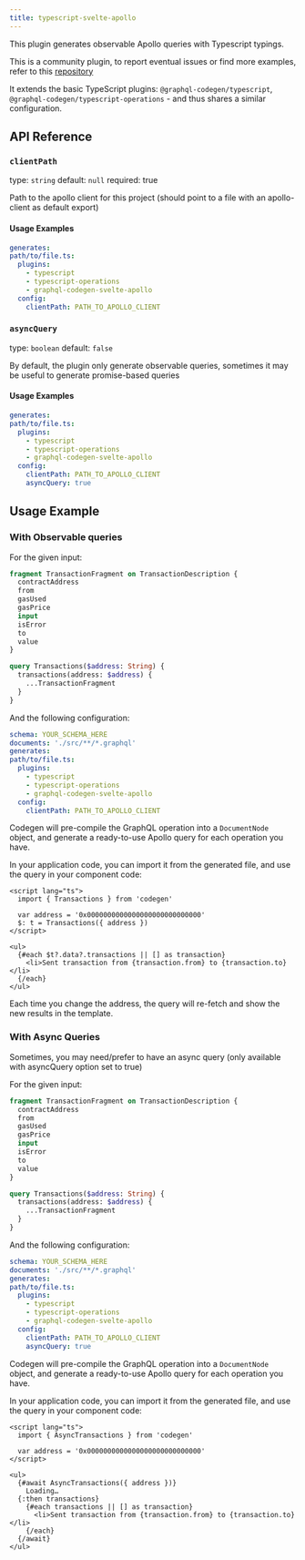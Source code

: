 ```yaml
---
title: typescript-svelte-apollo
---
```



<PluginHeader />

This plugin generates observable Apollo queries with Typescript typings.

This is a community plugin, to report eventual issues or find more examples, refer to this [repository](https://github.com/ticruz38/graphql-codegen-svelte-apollo#readme)

It extends the basic TypeScript plugins: `@graphql-codegen/typescript`, `@graphql-codegen/typescript-operations` - and thus shares a similar configuration.

## API Reference

### `clientPath`

type: `string`
default: `null`
required: true

Path to the apollo client for this project (should point to a file with an apollo-client as default export)

#### Usage Examples

```yaml {8}
generates:
path/to/file.ts:
  plugins:
    - typescript
    - typescript-operations
    - graphql-codegen-svelte-apollo
  config:
    clientPath: PATH_TO_APOLLO_CLIENT
```

### `asyncQuery`

type: `boolean`
default: `false`

By default, the plugin only generate observable queries, sometimes it may be useful to generate promise-based queries

#### Usage Examples

```yaml {9}
generates:
path/to/file.ts:
  plugins:
    - typescript
    - typescript-operations
    - graphql-codegen-svelte-apollo
  config:
    clientPath: PATH_TO_APOLLO_CLIENT
    asyncQuery: true
```

## Usage Example

### With Observable queries

For the given input:

```graphql
fragment TransactionFragment on TransactionDescription {
  contractAddress
  from
  gasUsed
  gasPrice
  input
  isError
  to
  value
}

query Transactions($address: String) {
  transactions(address: $address) {
    ...TransactionFragment
  }
}
```

And the following configuration:

```yaml
schema: YOUR_SCHEMA_HERE
documents: './src/**/*.graphql'
generates:
path/to/file.ts:
  plugins:
    - typescript
    - typescript-operations
    - graphql-codegen-svelte-apollo
  config:
    clientPath: PATH_TO_APOLLO_CLIENT
```

Codegen will pre-compile the GraphQL operation into a `DocumentNode` object, and generate a ready-to-use Apollo query for each operation you have.

In your application code, you can import it from the generated file, and use the query in your component code:

```svelte
<script lang="ts">
  import { Transactions } from 'codegen'

  var address = '0x0000000000000000000000000000'
  $: t = Transactions({ address })
</script>

<ul>
  {#each $t?.data?.transactions || [] as transaction}
    <li>Sent transaction from {transaction.from} to {transaction.to}</li>
  {/each}
</ul>
```

Each time you change the address, the query will re-fetch and show the new results in the template.

### With Async Queries

Sometimes, you may need/prefer to have an async query (only available with asyncQuery option set to true)

For the given input:

```graphql
fragment TransactionFragment on TransactionDescription {
  contractAddress
  from
  gasUsed
  gasPrice
  input
  isError
  to
  value
}

query Transactions($address: String) {
  transactions(address: $address) {
    ...TransactionFragment
  }
}
```

And the following configuration:

```yaml
schema: YOUR_SCHEMA_HERE
documents: './src/**/*.graphql'
generates:
path/to/file.ts:
  plugins:
    - typescript
    - typescript-operations
    - graphql-codegen-svelte-apollo
  config:
    clientPath: PATH_TO_APOLLO_CLIENT
    asyncQuery: true
```

Codegen will pre-compile the GraphQL operation into a `DocumentNode` object, and generate a ready-to-use Apollo query for each operation you have.

In your application code, you can import it from the generated file, and use the query in your component code:

```svelte
<script lang="ts">
  import { AsyncTransactions } from 'codegen'

  var address = '0x0000000000000000000000000000'
</script>

<ul>
  {#await AsyncTransactions({ address })}
    Loading…
  {:then transactions}
    {#each transactions || [] as transaction}
      <li>Sent transaction from {transaction.from} to {transaction.to}</li>
    {/each}
  {/await}
</ul>
```
